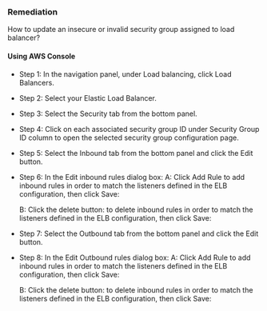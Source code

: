 ### Remediation

How to update an insecure or invalid security group assigned to load balancer?

#### Using AWS Console

- Step 1: In the navigation panel, under Load balancing, click Load Balancers.

- Step 2: Select your Elastic Load Balancer.

- Step 3: Select the Security tab from the bottom panel.

- Step 4: Click on each associated security group ID under Security Group ID column to open the selected security group configuration page.

- Step 5: Select the Inbound tab from the bottom panel and click the Edit button.

- Step 6: In the Edit inbound rules dialog box:
  A: Click Add Rule to add inbound rules in order to match the listeners defined in the ELB configuration, then click Save:

  B: Click the delete button: to delete inbound rules in order to match the listeners defined in the ELB configuration, then click Save:

- Step 7: Select the Outbound tab from the bottom panel and click the Edit button.

- Step 8: In the Edit Outbound rules dialog box:
  A: Click Add Rule to add inbound rules in order to match the listeners defined in the ELB configuration, then click Save:

  B: Click the delete button: to delete inbound rules in order to match the listeners defined in the ELB configuration, then click Save:
